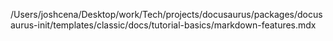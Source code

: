 /Users/joshcena/Desktop/work/Tech/projects/docusaurus/packages/docusaurus-init/templates/classic/docs/tutorial-basics/markdown-features.mdx
